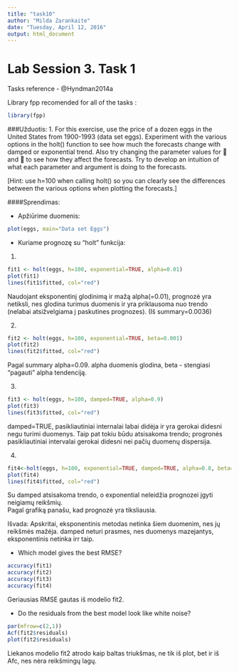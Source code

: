 ```yaml
---
title: "task10"
author: "Milda Zarankaite"
date: "Tuesday, April 12, 2016"
output: html_document
---
```


Lab Session 3. Task 1
=====
Tasks reference - @Hyndman2014a

Library fpp recomended for all of the tasks :
```r
library(fpp)
```

###Užduotis:
1. For this exercise, use the price of a dozen eggs in the United States from 1900-1993 (data set eggs). Experiment with the various options in the holt() function to see how much the forecasts change with damped or exponential trend. Also try changing the parameter values for  and  to see how they affect the forecasts. Try to develop an intuition of what each parameter and argument is doing to the forecasts.


[Hint: use h=100 when calling holt() so you can clearly see the
differences between the various options when plotting the forecasts.]

####Sprendimas:

* Apžiūrime duomenis:
```r
plot(eggs, main="Data set Eggs")
```

* Kuriame prognozę su "holt" funkcija:

1. 
```r
fit1 <- holt(eggs, h=100, exponential=TRUE, alpha=0.01) 
plot(fit1)
lines(fit1$fitted, col="red")
```

Naudojant eksponentinį glodinimą ir mažą alpha(=0.01), prognozė yra netiksli, nes glodina turimus duomenis ir yra priklausoma nuo trendo (nelabai atsižvelgiama į paskutines prognozes). (Iš summary=0.0036)

2.
```r
fit2 <- holt(eggs, h=100, exponential=TRUE, beta=0.001)
plot(fit2)
lines(fit2$fitted, col="red")
```

Pagal summary alpha=0.09. alpha duomenis glodina, beta - stengiasi "pagauti" alpha tendenciją. 

3.
```r
fit3 <- holt(eggs, h=100, damped=TRUE, alpha=0.9)
plot(fit3)
lines(fit3$fitted, col="red")
```

damped=TRUE, pasikliautiniai internalai labai didėja ir yra gerokai didesni negu turimi duomenys. Taip pat tokiu būdu atsisakoma trendo; progronės pasikliautiniai intervalai gerokai didesni nei pačių duomenų dispersija.

4.
```r
fit4<-holt(eggs, h=100, exponential=TRUE, damped=TRUE, alpha=0.8, beta=0.001)
plot(fit4)
lines(fit4$fitted, col="red")
```

Su damped atsisakoma trendo, o exponential neleidžia prognozei įgyti neigiamų reikšmių.  
Pagal grafiką panašu, kad prognozė yra tiksliausia.  

Išvada: Apskritai, eksponentinis metodas netinka šiem duomenim, nes jų reikšmės mažėja.
damped neturi prasmes, nes duomenys mazejantys, eksponentinis netinka irr taip.

* Which model gives the best RMSE?
```r
accuracy(fit1)
accuracy(fit2)
accuracy(fit3)
accuracy(fit4)
```
Geriausias RMSE gautas iš modelio fit2.

* Do the residuals from the best model look like white noise?
```r
par(mfrow=c(2,1))
Acf(fit2$residuals)
plot(fit2$residuals)
```

Liekanos modelio fit2 atrodo kaip baltas triukšmas, ne tik iš plot, bet ir iš Afc, nes nėra reikšmingų lagų.